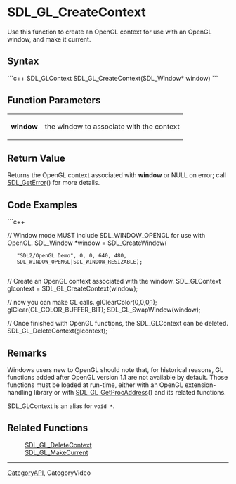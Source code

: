 = SDL_GL_CreateContext =
Use this function to create an OpenGL context for use with an OpenGL window, and make it current.


== Syntax ==
```c++
SDL_GLContext SDL_GL_CreateContext(SDL_Window* window)
```
== Function Parameters ==
{|
|'''window''' 
|the window to associate with the context 
|}


== Return Value ==
Returns the OpenGL context associated with '''window''' or NULL on error; call [[SDL_GetError]]() for more details.

== Code Examples ==
```c++

// Window mode MUST include SDL_WINDOW_OPENGL for use with OpenGL.
SDL_Window *window = SDL_CreateWindow(
    "SDL2/OpenGL Demo", 0, 0, 640, 480, 
    SDL_WINDOW_OPENGL|SDL_WINDOW_RESIZABLE);
  
// Create an OpenGL context associated with the window.
SDL_GLContext glcontext = SDL_GL_CreateContext(window);

// now you can make GL calls.
glClearColor(0,0,0,1);
glClear(GL_COLOR_BUFFER_BIT);
SDL_GL_SwapWindow(window);

// Once finished with OpenGL functions, the SDL_GLContext can be deleted.
SDL_GL_DeleteContext(glcontext);  
```
== Remarks ==
Windows users new to OpenGL should note that, for historical reasons, GL functions added after OpenGL version 1.1 are not available by default. Those functions must be loaded at run-time, either with an OpenGL extension-handling library or with [[SDL_GL_GetProcAddress]]() and its related functions.

SDL_GLContext is an alias for <code>void *</code>.

== Related Functions ==
: [[SDL_GL_DeleteContext]]
: [[SDL_GL_MakeCurrent]]

----
[[CategoryAPI]], CategoryVideo
